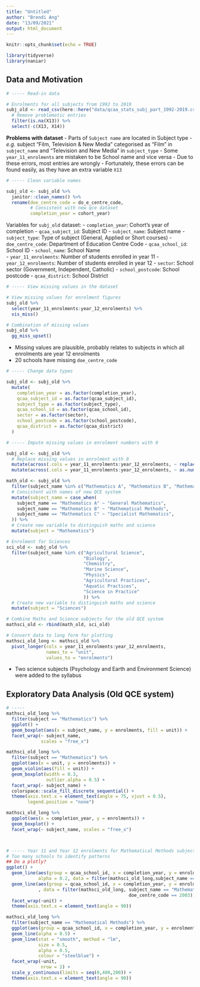 ```yaml
---
title: "Untitled"
author: "Brendi Ang"
date: "13/09/2021"
output: html_document
---
```


```r
knitr::opts_chunk$set(echo = TRUE)

library(tidyverse)
library(naniar)
```

## Data and Motivation

```r
# ----- Read-in data

# Enrolments for all subjects from 1992 to 2019
subj_old <- read_csv(here::here("data/qcaa_stats_subj_part_1992-2019.csv")) %>% 
  # Remove problematic entries
  filter(is.na(X13)) %>% 
  select(-c(X13, X14))
```

**Problems with dataset**
- Parts of `Subject name` are located in Subject type
  - *e.g.* subject "Film, Television & New Media" categorised as "Film" in `subject_name` and "Television and New Media" in `subject_type`
- Some `year_11_enrolments` are mistaken to be School name and vice versa
  - Due to these errors, most entries are wrongly
- Fortunately, these errors can be found easily, as they have an extra variable `X13`

```r
# ----- Clean variable names

subj_old <- subj_old %>% 
  janitor::clean_names() %>% 
  rename(doe_centre_code = do_e_centre_code,
         # Consistent with new qce dataset
         completion_year = cohort_year) 
```

Variables for `subj_old` dataset:
- `completion_year`: Cohort's year of completion 
- `qcaa_subject_id`: Subject ID
- `subject_name`: Subject name
- `subject_type`: Type of subject (General, Applied or Short courses)
- `doe_centre_code`: Department of Education Centre Code 
- `qcaa_school_id`: School ID
- `school_name`: School Name             
- `year_11_enrolments`: Number of students enrolled in year 11
- `year_12_enrolments`: Number of students enrolled in year 12
- `sector`: School sector (Government, Independent, Catholic)
- `school_postcode`: School postcode
- `qcaa_district`: School District

```r
# ----- View missing values in the dataset

# View missing values for enrolment figures
subj_old %>% 
  select(year_11_enrolments:year_12_enrolments) %>% 
  vis_miss()

# Combination of missing values
subj_old %>% 
  gg_miss_upset()
```

- Missing values are plausible, probably relates to subjects in which all enrolments are year 12 enrolments
- 20 schools have missing `doe_centre_code`

```r
# ----- Change data types

subj_old <- subj_old %>% 
  mutate(
    completion_year = as.factor(completion_year),
    qcaa_subject_id = as.factor(qcaa_subject_id),
    subject_type = as.factor(subject_type),
    qcaa_school_id = as.factor(qcaa_school_id),
    sector = as.factor(sector),
    school_postcode = as.factor(school_postcode),
    qcaa_district = as.factor(qcaa_district)
  ) 
```

```r
# ----- Impute missing values in enrolment numbers with 0

subj_old <- subj_old %>% 
  # Replace missing values in enrolment with 0
  mutate(across(.cols = year_11_enrolments:year_12_enrolments, ~ replace_na(.x, 0))) %>% 
  mutate(across(.cols = year_11_enrolments:year_12_enrolments, ~ as.numeric(.x)))
```

```r
math_old <- subj_old %>% 
  filter(subject_name %in% c("Mathematics A", "Mathematics B", "Mathematics C")) %>% 
  # Consistent with names of new QCE system
  mutate(subject_name = case_when(
    subject_name == "Mathematics A" ~ "General Mathematics",
    subject_name == "Mathematics B" ~ "Mathematical Methods",
    subject_name == "Mathematics C" ~ "Specialist Mathematics",
  )) %>% 
  # Create new variable to distinguish maths and science
  mutate(subject = "Mathematics")

# Enrolment for Sciences
sci_old <- subj_old %>% 
  filter(subject_name %in% c("Agricultural Science",
                             "Biology",
                             "Chemistry", 
                             "Marine Science",
                             "Physics",
                             "Agricultural Practices",
                             "Aquatic Practices",
                             "Science in Practice"
                             )) %>% 
  # Create new variable to distinguish maths and science
  mutate(subject = "Sciences")

# Combine Maths and Science subjects for the old QCE system
mathsci_old <- rbind(math_old, sci_old)

# Convert data to long form for plotting
mathsci_old_long <- mathsci_old %>% 
  pivot_longer(cols = year_11_enrolments:year_12_enrolments,
               names_to = "unit",
               values_to = "enrolments") 
```
- Two science subjects (Psychology and Earth and Environment Science) were added to the syllabus

## Exploratory Data Analysis (Old QCE system)

```r
# ----- 
mathsci_old_long %>% 
  filter(subject == "Mathematics") %>% 
  ggplot() +
  geom_boxplot(aes(x = subject_name, y = enrolments, fill = unit)) +
  facet_wrap(~ subject_name,
             scales = "free_x")

mathsci_old_long %>% 
  filter(subject == "Mathematics") %>% 
  ggplot(aes(x = unit, y = enrolments)) +
  geom_violin(aes(fill = unit)) +
  geom_boxplot(width = 0.3,
               outlier.alpha = 0.5) +
  facet_wrap(~ subject_name) +
  colorspace::scale_fill_discrete_sequential() +
  theme(axis.text.x = element_text(angle = 75, vjust = 0.5),
        legend.position = "none") 

mathsci_old_long %>% 
  ggplot(aes(x = completion_year, y = enrolments)) + 
  geom_boxplot() +
  facet_wrap(~ subject_name, scales = "free_x")



# ----- Year 11 and Year 12 enrolments for Mathematical Methods subject
# Too many schools to identify patterns
## Do a plotly?
ggplot() +
  geom_line(aes(group = qcaa_school_id, x = completion_year, y = enrolments),
            alpha = 0.2, data = filter(mathsci_old_long,subject_name == "Mathematical Methods")) +
  geom_line(aes(group = qcaa_school_id, x = completion_year, y = enrolments), colour = "red",
            , data = filter(mathsci_old_long, subject_name == "Mathematical Methods" &
                                              doe_centre_code == 2003)) +
  facet_wrap(~unit) +
  theme(axis.text.x = element_text(angle = 90))
```


```r
mathsci_old_long %>% 
  filter(subject_name == "Mathematical Methods") %>% 
  ggplot(aes(group = qcaa_school_id, x = completion_year, y = enrolments)) +
  geom_line(alpha = 0.5) +
  geom_line(stat = "smooth", method = "lm",
            size = 0.5, 
            alpha = 0.5,
            colour = "steelblue") +
  facet_wrap(~unit,
             nrow = 2) +
  scale_y_continuous(limits = seq(0,400,200)) +
  theme(axis.text.x = element_text(angle = 90))
```












  